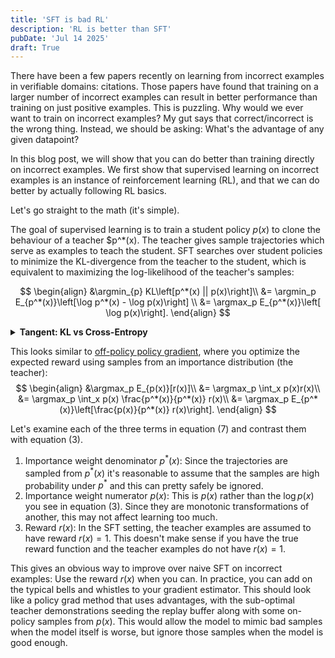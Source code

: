 ```yaml
---
title: 'SFT is bad RL'
description: 'RL is better than SFT'
pubDate: 'Jul 14 2025'
draft: True
---
```


There have been a few papers recently on learning from incorrect examples in verifiable domains: citations.
Those papers have found that training on a larger number of incorrect examples can result in better performance than training on just positive examples.
This is puzzling. Why would we ever want to train on incorrect examples?
My gut says that correct/incorrect is the wrong thing. Instead, we should be asking: What's the advantage of any given datapoint?

In this blog post, we will show that you can do better than training directly on incorrect examples.
We first show that supervised learning on incorrect examples is an instance of reinforcement learning (RL),
and that we can do better by actually following RL basics.

Let's go straight to the math (it's simple).

The goal of supervised learning is to train a student policy $p(x)$ to clone the behaviour of a teacher $p^*(x).
The teacher gives sample trajectories which serve as examples to teach the student.
SFT searches over student policies to minimize the KL-divergence from the teacher to the student, which is equivalent to maximizing the log-likelihood of the teacher's samples:

$$
\begin{align}
&\argmin_{p} KL\left[p^*(x) || p(x)\right]\\
&= \argmin_p E_{p^*(x)}\left[\log p^*(x) - \log p(x)\right] \\
&= \argmax_p E_{p^*(x)}\left[ \log p(x)\right].
\end{align}
$$


<details class="highlights">
<summary><b>Tangent: KL vs Cross-Entropy</b></summary>
<div style="padding-top: 10px;">
The differences between equation (2) and (3) are interesting.
We used to normally only see (3) in traditional ML, where we were learning from Human teachers.
We usually do not have access to calibrated probabilities of human demonstrations.
But nowadays, we have actually have a lot of teacher models in the form of open weight LLMs, letting us optimize (2).
Utilizing teacher probabilities might help with training sample complexity.
Imagine what the optimal student policy looks like for each equation when you only have a single example from the teacher.
</div>
</details>

This looks similar to [off-policy policy gradient](https://arxiv.org/abs/1205.4839), where you optimize the expected reward using samples from an importance distribution (the teacher):
$$
\begin{align}
&\argmax_p E_{p(x)}[r(x)]\\
&= \argmax_p \int_x p(x)r(x)\\
&= \argmax_p \int_x p(x) \frac{p^*(x)}{p^*(x)} r(x)\\
&= \argmax_p E_{p^*(x)}\left[\frac{p(x)}{p^*(x)} r(x)\right].
\end{align}
$$

Let's examine each of the three terms in equation (7) and contrast them with equation (3).
1. Importance weight denominator $p^*(x)$: Since the trajectories are sampled from $p^*(x)$ it's reasonable to assume that the samples are high probability under $p^*$ and this can pretty safely be ignored.
2. Importance weight numerator $p(x)$: This is $p(x)$ rather than the $\log p(x)$ you see in equation (3). Since they are monotonic transformations of another, this may not affect learning too much.
3. Reward $r(x)$: In the SFT setting, the teacher examples are assumed to have reward $r(x)=1$. This doesn't make sense if you have the true reward function and the teacher examples do not have $r(x)=1$.

This gives an obvious way to improve over naive SFT on incorrect examples: Use the reward $r(x)$ when you can.
In practice, you can add on the typical bells and whistles to your gradient estimator. This should look like a policy grad method that uses advantages, with the sub-optimal teacher
demonstrations seeding the replay buffer along with some on-policy samples from $p(x)$.
This would allow the model to mimic bad samples when the model itself is worse, but ignore those samples when the model is good enough.
